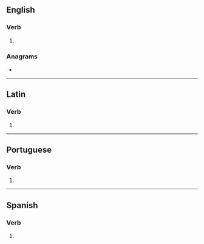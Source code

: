 {{also|coïncidés|coïncides}}
==English==

===Verb===
{{head|en|verb form}}

# {{en-third-person singular of|coincide}}

===Anagrams===
* {{anagrams|en|a=ccdeiinos|decicoins}}

----

==Latin==

===Verb===
{{la-verb-form|coincidēs}}

# {{inflection of|coincidō||2|s|futr|actv|indc|lang=la}}

----

==Portuguese==

===Verb===
{{head|pt|verb form}}

# {{pt-verb form of|coincidir|ir|indicative|present|singular|second}}

----

==Spanish==

===Verb===
{{head|es|verb form}}

# {{es-verb form of|ending=ir|mood=indicative|tense=present|pers=2|formal=no|number=singular|coincidir}}
